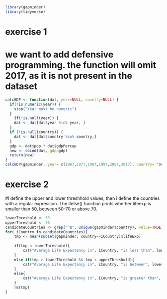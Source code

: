 
```r
library(gapminder)
library(tidyverse)
```

# exercise 1

# we want to add defensive programming. the function will omit 2017, as it is not present in the dataset
```r
calcGDP <- function(dat, year=NULL, country=NULL) {
  if(!is.numeric(year)) {
  	stop("Year must be numeric")
  }
	if(!is.null(year)) {
    dat <- dat[dat$year %in% year, ]
  }
  if (!is.null(country)) {
    dat <- dat[dat$country %in% country,]
  }
  gdp <- dat$pop * dat$gdpPercap
  new <- cbind(dat, gdp=gdp)
  return(new)
}
calcGDP(gapminder, year= c(1967,1977,1987,1997,2007,2017), country= "Denmark")
```






# exercise 2

#I define the upper and lower threshhold values, then i define the countries with a regular expression. The ifelse() function prints whether lifeexp is smaller than 50, between 50-70 or above 70.

```r
lowerThreshold <- 50 
upperThreshold <- 70
candidateCountries <- grep("^B", unique(gapminder$country), value=TRUE)
for( iCountry in candidateCountries){
    tmp <- mean(subset(gapminder, country==iCountry)$lifeExp)
    
    if(tmp < lowerThreshold){
        cat("Average Life Expectancy in", iCountry, "is less than", lowerThreshold, "\n")
    }
    else if(tmp > lowerThreshold && tmp < upperThreshold){
        cat("Average Life Expectancy in", iCountry, "is between", lowerThreshold, "and", upperThreshold, "\n")
    }
    else{
        cat("Average Life Expectancy in", iCountry, "is greater than", upperThreshold, "\n")
    }
    rm(tmp)
}
```
















